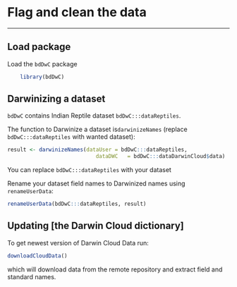 # Flag and clean the data

***

## Load package
Load the `bdDwC` package
```r
    library(bdDwC)
```

## Darwinizing a dataset

`bdDwC` contains Indian Reptile dataset `bdDwC:::dataReptiles`.


The function to Darwinize a dataset is`darwinizeNames` (replace `bdDwC:::dataReptiles` with wanted dataset):

```r
result <- darwinizeNames(dataUser = bdDwC:::dataReptiles,
                            dataDWC   = bdDwC:::dataDarwinCloud$data)
```
You can replace `bdDwC:::dataReptiles` with your dataset

Rename your dataset field names to Darwinized names using `renameUserData`:

```r
renameUserData(bdDwC:::dataReptiles, result)
```
## Updating [the Darwin Cloud dictionary]

To get newest version of Darwin Cloud Data run:

```r
downloadCloudData()
```
which will download data from the remote repository and extract field and standard names.

